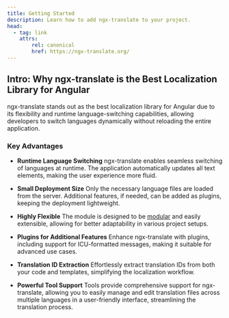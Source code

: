 ```yaml
---
title: Getting Started
description: Learn how to add ngx-translate to your project.
head:
  - tag: link
    attrs:
        rel: canonical
        href: https://ngx-translate.org/
---
```



## Intro: Why ngx-translate is the Best Localization Library for Angular

ngx-translate stands out as the best localization library for Angular due to its flexibility and runtime language-switching capabilities, allowing developers to switch languages dynamically without reloading the entire application.

### Key Advantages

* **Runtime Language Switching**
  ngx-translate enables seamless switching of languages at runtime. The application automatically updates all text elements, making the user experience more fluid.

* **Small Deployment Size**
  Only the necessary language files are loaded from the server. Additional features, if needed, can be added as plugins, keeping the deployment lightweight.

* **Highly Flexible**
  The module is designed to be [modular](/v15/reference/concepts) and easily extensible, allowing for better adaptability in various project setups.

* **Plugins for Additional Features**
  Enhance ngx-translate with plugins, including support for ICU-formatted messages, making it suitable for advanced use cases.

* **Translation ID Extraction**
  Effortlessly extract translation IDs from both your code and templates, simplifying the localization workflow.

* **Powerful Tool Support**
  Tools provide comprehensive support for ngx-translate, allowing you to easily manage and edit translation files across multiple languages in a
  user-friendly interface, streamlining the translation process.
